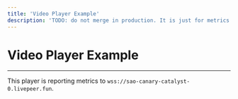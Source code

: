 ```yaml
---
title: 'Video Player Example'
description: 'TODO: do not merge in production. It is just for metrics reporting testing purposes'
---
```



# Video Player Example

<hr />
<DemoVideo />

This player is reporting metrics to `wss://sao-canary-catalyst-0.livepeer.fun`.
